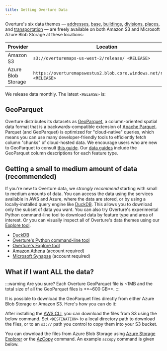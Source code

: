 ```yaml
---
title: Getting Overture Data
---
```



Overture's six data themes &mdash; [addresses](/guides/addresses), [base](/guides/base), [buildings](/guides/buildings), [divisions](/guides/divisions), [places](/guides/places), and [transportation](/guides/transportation) &mdash; are freely available on both Amazon S3 and Microsoft Azure Blob Storage at these locations:

| Provider | Location |
| ------ | -------- |
| Amazon S3 | `s3://overturemaps-us-west-2/release/ <RELEASE>` |
| Azure Blob Storage | `https://overturemapswestus2.blob.core.windows.net/release/ <RELEASE>` |

We release data monthly. The latest `<RELEASE>` is:
<QueryBuilder query="__OVERTURE_RELEASE/" language="text"></QueryBuilder>

## GeoParquet

Overture distributes its datasets as [GeoParquet](https://geoparquet.org/), a column-oriented spatial data format that is a backwards-compatible extension of [Apache Parquet](https://parquet.apache.org/). Parquet (and GeoParquet) is optimized for "cloud-native" queries, which means you can use many developer-friendly tools to efficiently fetch column "chunks" of cloud-hosted data. We encourage users who are new to GeoParquet to consult [this guide](https://guide.cloudnativegeo.org/geoparquet/). Our [data guides](/guides) include the GeoParquet column descriptions for each feature type.

## Getting a small to medium amount of data (recommended)

If you're new to Overture data, we _strongly recommend_ starting with small to medium amounts of data. You can access the data using the services available in AWS and Azure, where the data are stored, or by using a locally-installed query engine like [DuckDB](https://duckdb.org/). This allows you to download only the subset of data you want. You can also try Overture's experimental Python command-line tool to download data by feature type and area of interest. Or you can visually inspect all of Overture's data themes using our [Explore tool](https://explore.overturemaps.org/).

- [DuckDB](duckdb)
- [Overture's Python command-line tool](overturemaps-py)
- [Overture's Explore tool](https://explore.overturemaps.org/)
- [Amazon Athena](athena-aws) (account required)
- [Microsoft Synapse](synapse-azure) (account required)


## What if I want ALL the data?

:::warning
Are you sure? Each Overture GeoParquet file is ~1MB and the total size of all the GeoParquet files is **~600 GB**.
:::

It is possible to download the GeoParquet files directly from either Azure Blob Storage or Amazon S3. Here's how you can do it:

After installing the [AWS CLI](https://docs.aws.amazon.com/cli/latest/userguide/getting-started-install.html), you can download the files from S3 using the below command. Set `<DESTINATION>` to a local directory path to download the files, or to an `s3://` path you control to copy them into your S3 bucket.

<QueryBuilder   query="aws s3 cp --region us-west-2 --no-sign-request --recursive s3://overturemaps-us-west-2/release/__OVERTURE_RELEASE/ <DESTINATION>"
                language="text">
</QueryBuilder>

You can download the files from Azure Blob Storage using [Azure Storage Explorer](https://azure.microsoft.com/en-us/products/storage/storage-explorer/) or the [AzCopy](https://learn.microsoft.com/en-us/azure/storage/common/storage-use-azcopy-v10?toc=%2Fazure%2Fstorage%2Fblobs%2Ftoc.json&bc=%2Fazure%2Fstorage%2Fblobs%2Fbreadcrumb%2Ftoc.json#download-azcopy) command. An example `azcopy` command is given below.

<QueryBuilder   query='azcopy copy "https://overturemapswestus2.dfs.core.windows.net/release/__OVERTURE_RELEASE/" "<<local directory path>>"  --recursive'
                language="text">
</QueryBuilder>
